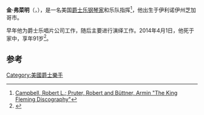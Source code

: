 '''金·弗菜明'''（{{lang-en|Walter "King" Fleming}}，{{bd|1922年|5月4日|2014年|4月1日|catIdx=Fleming}}），是一名美国[[爵士乐|爵士乐]][[钢琴家|钢琴家]]和乐队指挥<ref name="clemson">[http://myweb.clemson.edu/~campber/fleming.html Campbell, Robert L.; Pruter, Robert and Büttner, Armin "The King Fleming Discography"]</ref>，他出生于伊利诺伊州芝加哥市。

早年他为爵士乐唱片公司工作，随后主要进行演绎工作。2014年4月1日，他死于家中，享年91岁<ref>{{cite web|url=http://www.chicagotribune.com/entertainment/music/chi-king-fleming-dead-20140403,0,2000659.story|title=Jazz pianist King Fleming dead at 91|publisher=[[Chicago_Tribune|Chicago Tribune]].com|accessdate=April 6, 2014|archive-date=2014-04-07|archive-url=https://web.archive.org/web/20140407091023/http://www.chicagotribune.com/entertainment/music/chi-king-fleming-dead-20140403,0,2000659.story|dead-url=no}}</ref>。

==参考==
{{reflist}}

{{DEFAULTSORT:Fleming, King}}

[[Category:美國爵士樂手|Category:美國爵士樂手]]